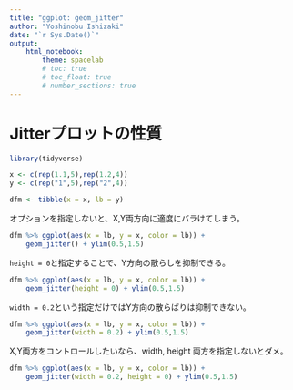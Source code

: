 ```yaml
---
title: "ggplot: geom_jitter"
author: "Yoshinobu Ishizaki"
date: "`r Sys.Date()`"
output: 
    html_notebook:
        theme: spacelab
        # toc: true
        # toc_float: true
        # number_sections: true
---
```


# Jitterプロットの性質

```r
library(tidyverse)
```

```r
x <- c(rep(1.1,5),rep(1.2,4))
y <- c(rep("1",5),rep("2",4))

dfm <- tibble(x = x, lb = y)
```

オプションを指定しないと、X,Y両方向に適度にバラけてしまう。

```r
dfm %>% ggplot(aes(x = lb, y = x, color = lb)) +
    geom_jitter() + ylim(0.5,1.5)
```

`height = 0`と指定することで、Y方向の散らしを抑制できる。

```r
dfm %>% ggplot(aes(x = lb, y = x, color = lb)) +
    geom_jitter(height = 0) + ylim(0.5,1.5)
```

`width = 0.2`という指定だけではY方向の散らばりは抑制できない。

```r
dfm %>% ggplot(aes(x = lb, y = x, color = lb)) +
    geom_jitter(width = 0.2) + ylim(0.5,1.5)
```

X,Y両方をコントロールしたいなら、width, height 両方を指定しないとダメ。

```r
dfm %>% ggplot(aes(x = lb, y = x, color = lb)) +
    geom_jitter(width = 0.2, height = 0) + ylim(0.5,1.5)
```

